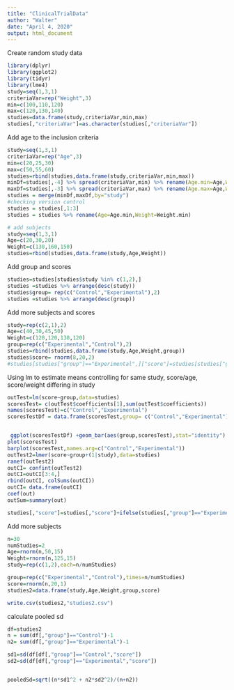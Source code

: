 ---
title: "ClinicalTrialData"
author: "Walter"
date: "April 4, 2020"
output: html_document
---
Create random study data
```{r}
library(dplyr)
library(ggplot2)
library(tidyr)
library(lme4)
study=seq(1,3,1)
criteriaVar=rep("Weight",3)
min=c(100,110,120)
max=c(120,130,140)
studies=data.frame(study,criteriaVar,min,max)
studies[,"criteriaVar"]=as.character(studies[,"criteriaVar"])

```
Add age to the inclusion criteria

```{r}
study=seq(1,3,1)
criteriaVar=rep("Age",3)
min=c(20,25,30)
max=c(50,55,60)
studies=rbind(studies,data.frame(study,criteriaVar,min,max))
minDf=studies[,-4] %>% spread(criteriaVar,min) %>% rename(Age.min=Age,Weight.min=Weight) 
maxDf=studies[,-3] %>% spread(criteriaVar,max) %>% rename(Age.max=Age,Weight.max=Weight)
studies = merge(minDf,maxDf,by="study")
#checking version control
studies = studies[,1:3]
studies = studies %>% rename(Age=Age.min,Weight=Weight.min)
```

```{r}
# add subjects
study=seq(1,3,1)
Age=c(20,30,20)
Weight=c(130,160,150)
studies=rbind(studies,data.frame(study,Age,Weight))

```
Add group and scores
```{r}
studies=studies[studies$study %in% c(1,2),] 
studies =studies %>% arrange(desc(study))
studies$group= rep(c("Control","Experimental"),2)
studies =studies %>% arrange(desc(group))


```
Add more subjects and scores
```{r}
study=rep(c(2,1),2)
Age=c(40,30,45,50)
Weight=c(120,120,130,120)
group=rep(c("Experimental","Control"),2)
studies=rbind(studies,data.frame(study,Age,Weight,group))
studies$score= rnorm(8,20,2)
#studies[studies["group"]=="Experimental",]["score"]=studies[studies["group"]=="Experimental",]["score"]
```




Using lm to estimate means controlling for same study, score/age, score/weight differing in study
```{r}
outTest=lm(score~group,data=studies)
scoresTest= c(outTest$coefficients[1],sum(outTest$coefficients))
names(scoresTest)=c("Control","Experimental")
scoresTestDf = data.frame(scoresTest,group= c("Control","Experimental"))


 ggplot(scoresTestDf) +geom_bar(aes(group,scoresTest),stat="identity")
plot(scoresTest)
barplot(scoresTest,names.arg=c("Control","Experimental"))
outTest2=lmer(score~group+(1|study),data=studies)
ranef(outTest2)
outCI= confint(outTest2)
outCI=outCI[3:4,]
rbind(outCI, colSums(outCI))
outCI= data.frame(outCI)
coef(out)
outSum=summary(out)

studies[,"score"]=studies[,"score"]+ifelse(studies[,"group"]=="Experimental",1,0)
```
Add more subjects
```{r}
n=30
numStudies=2
Age=rnorm(n,50,15)
Weight=rnorm(n,125,15)
study=rep(c(1,2),each=n/numStudies)

group=rep(c("Experimental","Control"),times=n/numStudies)
score=rnorm(n,20,1)
studies2=data.frame(study,Age,Weight,group,score)
```

```{r}
write.csv(studies2,"studies2.csv")
```
calculate pooled sd
```{r}
df=studies2
n = sum(df[,"group"]=="Control")-1
n2= sum(df[,"group"]=="Experimental")-1

sd1=sd(df[df[,"group"]=="Control","score"])
sd2=sd(df[df[,"group"]=="Experimental","score"])


pooledSd=sqrt((n*sd1^2 + n2*sd2^2)/(n+n2))
```